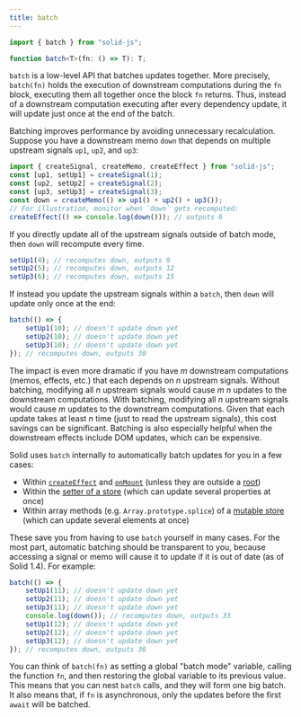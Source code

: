 ```yaml
---
title: batch
---
```


```ts
import { batch } from "solid-js";

function batch<T>(fn: () => T): T;
```

`batch` is a low-level API that batches updates together. More precisely, `batch(fn)` holds the execution of downstream computations during the `fn` block, executing them all together once the block `fn` returns. Thus, instead of a downstream computation executing after every dependency update, it will update just once at the end of the batch.

Batching improves performance by avoiding unnecessary recalculation. Suppose you have a downstream memo `down` that depends on multiple upstream signals `up1`, `up2`, and `up3`:

```ts
import { createSignal, createMemo, createEffect } from "solid-js";
const [up1, setUp1] = createSignal(1);
const [up2, setUp2] = createSignal(2);
const [up3, setUp3] = createSignal(3);
const down = createMemo(() => up1() + up2() + up3());
// For illustration, monitor when `down` gets recomputed:
createEffect(() => console.log(down())); // outputs 6
```

If you directly update all of the upstream signals outside of batch mode, then `down` will recompute every time.

```ts
setUp1(4); // recomputes down, outputs 9
setUp2(5); // recomputes down, outputs 12
setUp3(6); // recomputes down, outputs 15
```

If instead you update the upstream signals within a `batch`, then `down` will update only once at the end:

```ts
batch(() => {
	setUp1(10); // doesn't update down yet
	setUp2(10); // doesn't update down yet
	setUp3(10); // doesn't update down yet
}); // recomputes down, outputs 30
```

The impact is even more dramatic if you have _m_ downstream computations (memos, effects, etc.) that each depends on _n_ upstream signals. Without batching, modifying all _n_ upstream signals would cause _m n_ updates to the downstream computations. With batching, modifying all _n_ upstream signals would cause _m_ updates to the downstream computations. Given that each update takes at least _n_ time (just to read the upstream signals), this cost savings can be significant. Batching is also especially helpful when the downstream effects include DOM updates, which can be expensive.

Solid uses `batch` internally to automatically batch updates for you in a few cases:

- Within [`createEffect`](/reference/basic-reactivity/create-effect) and [`onMount`](/reference/lifecycle/on-mount) (unless they are outside a [root](/reference/reactive-utilities/create-root))
- Within the [setter of a store](/reference/store-utilities/create-store#setter) (which can update several properties at once)
- Within array methods (e.g. `Array.prototype.splice`) of a [mutable store](/reference/store-utilities/create-mutable) (which can update several elements at once)

These save you from having to use `batch` yourself in many cases. For the most part, automatic batching should be transparent to you, because accessing a signal or memo will cause it to update if it is out of date (as of Solid 1.4). For example:

```ts
batch(() => {
	setUp1(11); // doesn't update down yet
	setUp2(11); // doesn't update down yet
	setUp3(11); // doesn't update down yet
	console.log(down()); // recomputes down, outputs 33
	setUp1(12); // doesn't update down yet
	setUp2(12); // doesn't update down yet
	setUp3(12); // doesn't update down yet
}); // recomputes down, outputs 36
```

You can think of `batch(fn)` as setting a global "batch mode" variable, calling the function `fn`, and then restoring the global variable to its previous value. This means that you can nest `batch` calls, and they will form one big batch. It also means that, if `fn` is asynchronous, only the updates before the first `await` will be batched.

